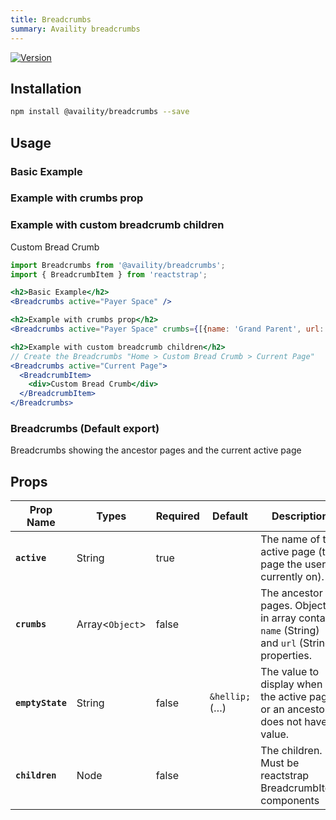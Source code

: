 ```yaml
---
title: Breadcrumbs
summary: Availity breadcrumbs
---
```


[![Version](https://img.shields.io/npm/v/@availity/breadcrumbs.svg?style=for-the-badge)](https://www.npmjs.com/package/@availity/breadcrumbs)

## Installation

```bash
npm install @availity/breadcrumbs --save
```

## Usage


<div className="w-100 d-flex flex-column justify-content-around align-items-start">
<div>
<h3>Basic Example</h3>
<Breadcrumbs active="Payer Space" />
</div>

<div>
  <h3>Example with crumbs prop</h3>
  <Breadcrumbs
    active="Payer Space"
    crumbs={[
      { name: 'Grand Parent', url: '/grand-parent' },
      { name: 'Parent', url: '/parent' },
    ]}
  />
</div>

<div>
<h3>Example with custom breadcrumb children</h3>
<Breadcrumbs active="Current Page">
  <BreadcrumbItem>
    Custom Bread Crumb
  </BreadcrumbItem>
</Breadcrumbs>
</div>
</div>

```jsx
import Breadcrumbs from '@availity/breadcrumbs';
import { BreadcrumbItem } from 'reactstrap';

<h2>Basic Example</h2>
<Breadcrumbs active="Payer Space" />

<h2>Example with crumbs prop</h2>
<Breadcrumbs active="Payer Space" crumbs={[{name: 'Grand Parent', url: '/grand-parent'}, {name: 'Parent', url: '/parent'}, ]} />

<h2>Example with custom breadcrumb children</h2>
// Create the Breadcrumbs "Home > Custom Bread Crumb > Current Page"
<Breadcrumbs active="Current Page">
  <BreadcrumbItem>
    <div>Custom Bread Crumb</div>
  </BreadcrumbItem>
</Breadcrumbs>
```

### Breadcrumbs (Default export)

Breadcrumbs showing the ancestor pages and the current active page

## Props

| Prop Name        | Types           | Required | Default               | Description                                                                                 |
| ---------------- | --------------- | -------- | --------------------- | ------------------------------------------------------------------------------------------- |
| **`active`**     | String          | true     |                       | The name of the active page (the page the user is currently on).                            |
| **`crumbs`**     | Array<`Object`> | false    |                       | The ancestor pages. Objects in array contain `name` (String) and `url` (String) properties. |
| **`emptyState`** | String          | false    | `&hellip;` (&hellip;) | The value to display when the active page or an ancestor does not have a value.             |
| **`children`**   | Node            | false    |                       | The children. Must be reactstrap BreadcrumbItem components                                  |
